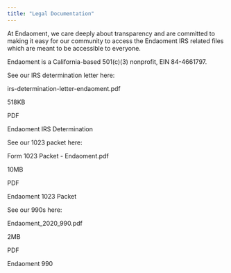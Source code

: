 ```yaml
---
title: "Legal Documentation"
---
```


At Endaoment, we care deeply about transparency and are committed to making it easy for our community to access the Endaoment IRS related files which are meant to be accessible to everyone.

Endaoment is a California-based 501(c)(3) nonprofit, EIN 84-4661797.

See our IRS determination letter here:

irs-determination-letter-endaoment.pdf

518KB

PDF

Endaoment IRS Determination

See our 1023 packet here:

Form 1023 Packet - Endaoment.pdf

10MB

PDF

Endaoment 1023 Packet

See our 990s here:

Endaoment\_2020\_990.pdf

2MB

PDF

Endaoment 990